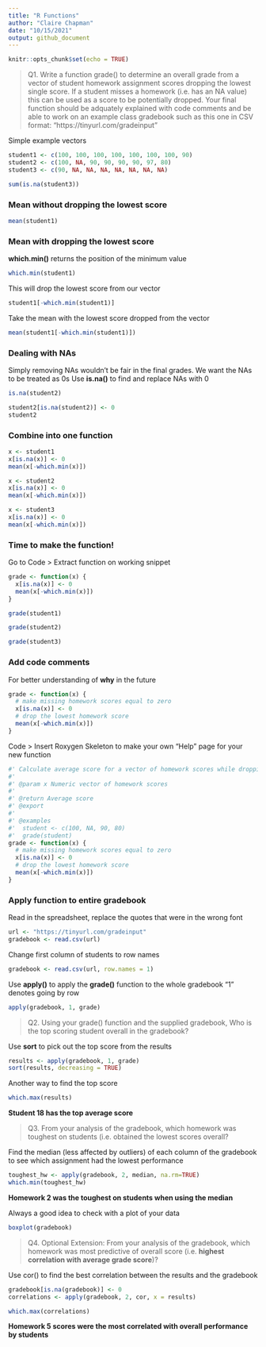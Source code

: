 ```yaml
---
title: "R Functions"
author: "Claire Chapman"
date: "10/15/2021"
output: github_document
---
```


```r
knitr::opts_chunk$set(echo = TRUE)
```

> Q1. Write a function grade() to determine an overall grade from a vector of student homework
assignment scores dropping the lowest single score. If a student misses a homework (i.e. has an
NA value) this can be used as a score to be potentially dropped. Your final function should be
adquately explained with code comments and be able to work on an example class gradebook
such as this one in CSV format: “https://tinyurl.com/gradeinput” 

Simple example vectors
```r
student1 <- c(100, 100, 100, 100, 100, 100, 100, 90)
student2 <- c(100, NA, 90, 90, 90, 90, 97, 80)
student3 <- c(90, NA, NA, NA, NA, NA, NA, NA)

sum(is.na(student3))
```

### Mean **without** dropping the lowest score
```r
mean(student1)
```
### Mean **with** dropping the lowest score
**which.min()** returns the position of the minimum value
```r
which.min(student1)
```
This will drop the lowest score from our vector
```r
student1[-which.min(student1)]
```
Take the mean with the lowest score dropped from the vector
```r
mean(student1[-which.min(student1)])
```

### Dealing with NAs
Simply removing NAs wouldn't be fair in the final grades. We want the NAs to be treated as 0s
Use **is.na()** to find and replace NAs with 0
```r
is.na(student2)
```
```r
student2[is.na(student2)] <- 0
student2
```
### Combine into one function
```r
x <- student1
x[is.na(x)] <- 0
mean(x[-which.min(x)])
```
```r
x <- student2
x[is.na(x)] <- 0
mean(x[-which.min(x)])
```
```r
x <- student3
x[is.na(x)] <- 0
mean(x[-which.min(x)])
```
### Time to make the function!
Go to Code > Extract function on working snippet
```r
grade <- function(x) {
  x[is.na(x)] <- 0
  mean(x[-which.min(x)])
}
```
```r
grade(student1)
```
```r
grade(student2)
```
```r
grade(student3)
```

### Add code comments
For better understanding of **why** in the future
```r
grade <- function(x) {
  # make missing homework scores equal to zero
  x[is.na(x)] <- 0
  # drop the lowest homework score
  mean(x[-which.min(x)])
}
```
Code > Insert Roxygen Skeleton to make your own "Help" page for your new function
```r
#' Calculate average score for a vector of homework scores while dropping the lowest score. Missing values are treated as 0 scores
#'
#' @param x Numeric vector of homework scores
#'
#' @return Average score
#' @export
#'
#' @examples
#'  student <- c(100, NA, 90, 80)
#'  grade(student)
grade <- function(x) {
  # make missing homework scores equal to zero
  x[is.na(x)] <- 0
  # drop the lowest homework score
  mean(x[-which.min(x)])
}
```

### Apply function to entire gradebook
Read in the spreadsheet, replace the quotes that were in the wrong font
```r
url <- "https://tinyurl.com/gradeinput"
gradebook <- read.csv(url)
```
Change first column of students to row names
```r
gradebook <- read.csv(url, row.names = 1)
```
Use **apply()** to apply the **grade()** function to the whole gradebook
"1" denotes going by row
```r
apply(gradebook, 1, grade)
```

> Q2. Using your grade() function and the supplied gradebook, Who is the top scoring student
overall in the gradebook?

Use **sort** to pick out the top score from the results
```r
results <- apply(gradebook, 1, grade)
sort(results, decreasing = TRUE)
```
Another way to find the top score
```r
which.max(results)
```

**Student 18 has the top average score**


> Q3. From your analysis of the gradebook, which homework was toughest on students (i.e. obtained
the lowest scores overall?

Find the median (less affected by outliers) of each column of the gradebook to see which assignment had the lowest performance
```r
toughest_hw <- apply(gradebook, 2, median, na.rm=TRUE)
which.min(toughest_hw)
```
**Homework 2 was the toughest on students when using the median**

Always a good idea to check with a plot of your data
```r
boxplot(gradebook)
```


> Q4. Optional Extension: From your analysis of the gradebook, which homework was most
predictive of overall score (i.e. **highest correlation with average grade score**)?

Use cor() to find the best correlation between the results and the gradebook
```r
gradebook[is.na(gradebook)] <- 0
correlations <- apply(gradebook, 2, cor, x = results)
```
```r
which.max(correlations)
```
**Homework 5 scores were the most correlated with overall performance by students**


